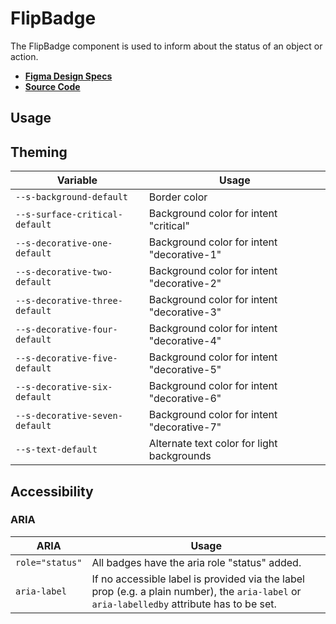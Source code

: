 
<Meta title="Components/FlipBadge" />

# FlipBadge

The FlipBadge component is used to inform about the status of an object or
action.

- **[Figma Design Specs](https://www.figma.com/file/iRHiAFsHxnzux8gQ9EjlZe/Flip-Components?node-id=2%3A13)**
- **[Source Code](https://github.com/flip-corp/swirl/tree/main/packages/swirl-components/src/components/flip-badge)**

## Usage

<Canvas withSource="open">
  <Story id="components-flipbadge--flip-badge" />
</Canvas>

<ArgsTable story="." />

## Theming

| Variable                       | Usage                                      |
| ------------------------------ | ------------------------------------------ |
| `--s-background-default`       | Border color                               |
| `--s-surface-critical-default` | Background color for intent "critical"     |
| `--s-decorative-one-default`   | Background color for intent "decorative-1" |
| `--s-decorative-two-default`   | Background color for intent "decorative-2" |
| `--s-decorative-three-default` | Background color for intent "decorative-3" |
| `--s-decorative-four-default`  | Background color for intent "decorative-4" |
| `--s-decorative-five-default`  | Background color for intent "decorative-5" |
| `--s-decorative-six-default`   | Background color for intent "decorative-6" |
| `--s-decorative-seven-default` | Background color for intent "decorative-7" |
| `--s-text-default`             | Alternate text color for light backgrounds |

## Accessibility

### ARIA

| ARIA            | Usage                                                                                                                                       |
| --------------- | ------------------------------------------------------------------------------------------------------------------------------------------- |
| `role="status"` | All badges have the aria role "status" added.                                                                                               |
| `aria-label`    | If no accessible label is provided via the label prop (e.g. a plain number), the `aria-label` or `aria-labelledby` attribute has to be set. |
